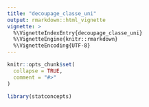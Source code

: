 ```yaml
---
title: "decoupage_classe_uni"
output: rmarkdown::html_vignette
vignette: >
  %\VignetteIndexEntry{decoupage_classe_uni}
  %\VignetteEngine{knitr::rmarkdown}
  %\VignetteEncoding{UTF-8}
---
```


```r
knitr::opts_chunk$set(
  collapse = TRUE,
  comment = "#>"
)
```

```r
library(statconcepts)
```

